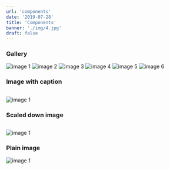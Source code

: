 ```yaml
---
url: 'components'
date: '2019-07-28'
title: 'Components'
banner: './img/4.jpg'
draft: false
---
```


### Gallery

<Gallery>

![image 1](../img/author.png)
![image 2](../img/author.png)
![image 3](../img/author.png)
![image 4](../img/author.png)
![image 5](../img/author.png)
![image 6](../img/author.png)

</Gallery>

### Image with caption

<Image caption="This is a caption for this image">

![image 1](../img/1.jpg)

</Image>

### Scaled down image

<Image caption="This is a caption for this image" width="400">

![image 1](../img/1.jpg)

</Image>

### Plain image

![image 1](../img/1.jpg)
